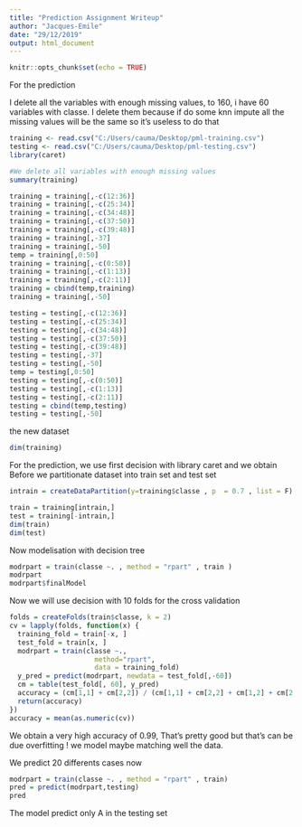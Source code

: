 ---
title: "Prediction Assignment Writeup"
author: "Jacques-Emile"
date: "29/12/2019"
output: html_document
---

```{r setup, include=FALSE}
knitr::opts_chunk$set(echo = TRUE)
```



For the prediction 

I delete all the variables with enough missing values,
to 160, i have 60 variables with classe.
I delete them because if do some knn impute all the missing values will be the same so it's useless to do that

```{r , message = F , echo=FALSE}
training <- read.csv("C:/Users/cauma/Desktop/pml-training.csv")
testing <- read.csv("C:/Users/cauma/Desktop/pml-testing.csv")
library(caret)

#We delete all variables with enough missing values
summary(training)

training = training[,-c(12:36)]
training = training[,-c(25:34)]
training = training[,-c(34:48)]
training = training[,-c(37:50)]
training = training[,-c(39:48)]
training = training[,-37]
training = training[,-50]
temp = training[,0:50]
training = training[,-c(0:50)]
training = training[,-c(1:13)]
training = training[,-c(2:11)]
training = cbind(temp,training)
training = training[,-50]

testing = testing[,-c(12:36)]
testing = testing[,-c(25:34)]
testing = testing[,-c(34:48)]
testing = testing[,-c(37:50)]
testing = testing[,-c(39:48)]
testing = testing[,-37]
testing = testing[,-50]
temp = testing[,0:50]
testing = testing[,-c(0:50)]
testing = testing[,-c(1:13)]
testing = testing[,-c(2:11)]
testing = cbind(temp,testing)
testing = testing[,-50]

```
the new dataset
```{r , message = F , echo=FALSE}
dim(training)
```
For the prediction, we use first decision with library caret and we obtain 
Before we partitionate dataset into train set and test set


```{r , message=F , echo=F}
intrain = createDataPartition(y=training$classe , p  = 0.7 , list = F)

train = training[intrain,]
test = training[-intrain,]
dim(train)
dim(test)
```
Now modelisation with decision tree

```{r , message = F , echo=FALSE}
modrpart = train(classe ~. , method = "rpart" , train )
modrpart
modrpart$finalModel
```

Now we will use decision with 10 folds for the cross validation

```{r , message = F , echo=F}
folds = createFolds(train$classe, k = 2)
cv = lapply(folds, function(x) {
  training_fold = train[-x, ]
  test_fold = train[x, ]
  modrpart = train(classe ~.,
                     method="rpart",
                     data = training_fold)
  y_pred = predict(modrpart, newdata = test_fold[,-60])
  cm = table(test_fold[, 60], y_pred)
  accuracy = (cm[1,1] + cm[2,2]) / (cm[1,1] + cm[2,2] + cm[1,2] + cm[2,1])
  return(accuracy)
})
accuracy = mean(as.numeric(cv))
```
We obtain a very high accuracy of 0.99, That's pretty good but that's can be due overfitting ! 
we model maybe matching well the data. 

We predict 20 differents cases now
```{r , message = F , echo = F}
modrpart = train(classe ~. , method = "rpart" , train)
pred = predict(modrpart,testing)
pred
```
The model predict only A in the testing set 


